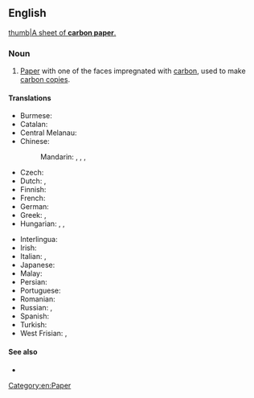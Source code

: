 {{also|carbon-paper}}
==English==
{{wikipedia}}

[[image:Carbon paper.jpg|thumb|A sheet of '''carbon paper'''.]]

===Noun===
{{en-noun|~}}

# [[paper|Paper]] with one of the faces impregnated with [[carbon]], used to make [[carbon copy|carbon copies]].

====Translations====
{{trans-top|paper used to make carbon copies}}
* Burmese: {{t+|my|မင်ခံစက္ကူ}}
* Catalan: {{t|ca|paper carbó|m}}
* Central Melanau: {{t|mel|sepan}}
* Chinese:
*: Mandarin: {{t|cmn|碳紙}}, {{t|cmn|碳纸|tr=tànzhǐ}}, {{t+|cmn|複寫紙}}, {{t+|cmn|复写纸|tr=fùxiězhǐ}}
* Czech: {{t|cs|kopírovací papír|m}}
* Dutch: {{t+|nl|carbonpapier|n}}, {{t|nl|doorslagpapier|n}}
* Finnish: {{t+|fi|hiilipaperi}}
* French: {{t+|fr|papier carbone|m}}
* German: {{t|de|Durchschlagpapier|n}}
* Greek: {{t+|el|καρμπόν|n}}, {{t+|el|αποτυπωτικό χαρτί|n}}
* Hungarian: {{t+|hu|indigó}}, {{t+|hu|másolópapír}}, {{t|hu|karbonpapír}}
{{trans-mid}}
* Interlingua: {{t|ia|papiro carbon}}
* Irish: {{t|ga|páipéar carbóin|m}}
* Italian: {{t|it|carta carbone|f}}, {{t|it|carta velina|f}}
* Japanese: {{t|ja|カーボン紙|tr=kābon-shi}}
* Malay: {{t+|ms|kertas karbon}}
* Persian: {{t|fa|کاغذ کاربن|tr=kâqaz-e kârbon}}
* Portuguese: {{t|pt|papel-carbono|m}}
* Romanian: {{t|ro|hârtie indigo|f}}
* Russian: {{t|ru|копирова́льная бума́га|f}}, {{t+|ru|копи́рка|f}}
* Spanish: {{t|es|papel carbón}}
* Turkish: {{t|tr|karbon kâğıdı}}
* West Frisian: {{t|fy|karbonpapier|n}}, {{t|fy|trochslachpapier|n}}
{{trans-bottom}}

====See also====
* {{l|en|carbonless copy paper}}

[[Category:en:Paper]]